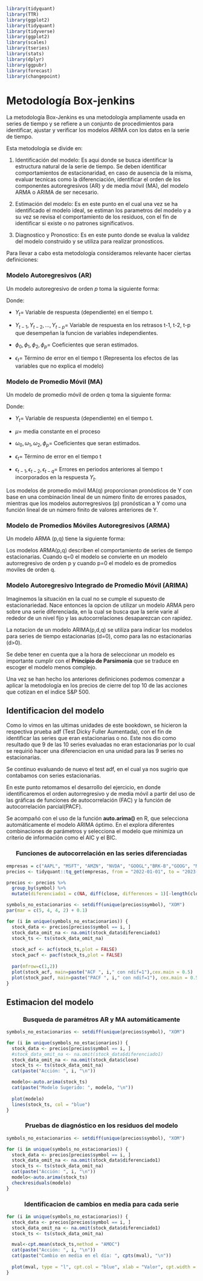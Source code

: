 ```r
library(tidyquant)
library(TTR)
library(ggplot2)
library(tidyquant)
library(tidyverse)
library(ggplot2)
library(scales)
library(tseries)
library(stats)
library(dplyr)
library(ggpubr)
library(forecast)
library(changepoint)
```


# Metodología Box-jenkins


La metodología Box-Jenkins es una metodología ampliamente usada en series de tiempo y se refiere a un conjunto de procedimientos  para identificar, ajustar y verificar los modelos ARIMA con los  datos en la serie de tiempo. 

Esta metodología se divide en:

1. Identificación del modelo: Es aqui donde se busca identificar la estructura natural de la serie de tiempo. Se deben identificar comportamientos de estacionaridad, en caso de ausencia de la misma, evaluar tecnicas como la diferenciación, identificar el orden de los componentes autoregresivos (AR) y de media móvil (MA), del modelo ARMA o ARIMA de ser necesario.

2. Estimación del modelo: Es en este punto en el cual una vez se ha identificado el modelo ideal, se estiman los parametros del modelo y a su vez se revisa el comportamiento de los residuos, con el fin de identificar si existe o no patrones significativos.

3. Diagnostico y Pronostico: Es en este punto donde se evalua la validez del modelo construido y se utiliza para realizar pronosticos.


Para llevar a cabo esta metodología consideramos relevante hacer ciertas definiciones:

<h3> Modelo Autoregresivos (AR) </h3>

Un modelo autoregresivo de orden *p* toma la siguiente forma:

\begin{align*}
{Y}_{t} = \phi_{0}+\phi_{1}{Y}_{t-1}+\phi_{2}{Y}_{t-2}+...+ \phi_{p}{Y}_{t-p} + \epsilon_{t}
\end{align*}

Donde:

* ${Y}_{t}$= Variable de respuesta (dependiente) en el tiempo t.

* ${Y}_{t-1},{Y}_{t-2},...,{Y}_{t-p}$= Variable de respuesta en los retrasos t-1, t-2, t-p que desempeñan la funcion de variables independientes.

* $\phi_{0}, \phi_{1}, \phi_{2},\phi_{p}$= Coeficientes que seran estimados.

* $\epsilon_{t}$= Término de error en el tiempo t (Representa los efectos de las variables que no explica el modelo)

<h3> Modelo de Promedio Móvil (MA) </h3>

Un modelo de promedio móvil de orden *q* toma la siguiente forma:

\begin{align*}
{Y}_{t} = \mu - \omega_{1}\epsilon_{t-1}-\omega_{2}\epsilon_{t-2} - \omega_{q}\epsilon_{t-q} + \epsilon_{t}
\end{align*}

Donde:

* ${Y}_{t}$= Variable de respuesta (dependiente) en el tiempo t.

* $\mu$= media constante en el proceso

* $\omega_{0}, \omega_{1}, \omega_{2},\phi_{p}$= Coeficientes que seran estimados.

* $\epsilon_{t}$= Término de error en el tiempo t 

* $\epsilon_{t-1}, \epsilon_{t-2}, \epsilon_{t-q}$= Errores en periodos anteriores al tiempo t incorporados en la respuesta $Y_t$.


Los modelos de promedio móvil MA(q) proporcionan pronósticos de Y con base en una combinación lineal de un número finito de errores pasados, mientras que los modelos autorregresivos (p) pronóstican a Y como una función lineal de un número finito de valores anteriores de Y.


<h3> Modelo de Promedios Móviles Autoregresivos (ARMA) </h3>

Un modelo ARMA (p,q) tiene la siguiente forma:

\begin{align*}
{Y}_{t} = \phi_{0}+\phi_{1}{Y}_{t-1}+\phi_{2}{Y}_{t-2}+...+ \phi_{p}{Y}_{t-p} + \epsilon_{t} - \omega_{1}\epsilon_{t-1}-\omega_{2}\epsilon_{t-2} - \omega_{q}\epsilon_{t-q}
\end{align*}

Los modelos ARMA(p,q) describen el comportamiento de series de tiempo estacionarias. Cuando q=0 el modelo se convierte en un modelo autorregresivo de orden p y cuando p=0 el modelo es de promedios moviles de orden q.


<h3> Modelo Autoregresivo Integrado de Promedio Móvil (ARIMA) </h3>

Imaginemos la situación en la cual no se cumple el supuesto de estacionariedad. Nace entonces la opcion de utilizar un modelo ARMA pero sobre una serie diferenciada, en la cual se busca que la serie varie al rededor de un nivel fijo y las autocorrelaciones desaparezcan con rapidez.

La notacion de un modelo ARIMA(p,d,q) se utiliza para indicar los modelos para series de tiempo estacionarias (d=0), como para las no estacionarias (d>0).


Se debe tener en cuenta que a la hora de seleccionar un modelo es importante cumplir con el **Principio de Parsimonia** que se traduce en escoger el modelo menos complejo. 


Una vez se han hecho los anteriores definiciones podemos comenzar a aplicar la metodología en los precios de cierre del top 10 de las acciones que cotizan en el indice S&P 500.


## Identificacion del modelo

Como lo vimos en las ultimas unidades de este bookdown, se hicieron la respectiva prueba adf (Test Dicky Fuller Aumentada), con el fin de identificar las series que eran estacionarias o no. Este nos dio como resultado que 9 de las 10 series evaluadas no eran estacionarias por lo cual se requirió hacer una diferenciacion en una unidad para las 9 series no estacionarias.

Se continuo evaluando de nuevo el test adf, en el cual ya nos sugirio que contabamos con series estacionarias.

En este punto retomamos el desarrollo del ejercicio, en donde identificaremos el orden autorregresivo y de media móvil a partir del uso de las gráficas de funciones de autocorrelación (FAC) y la función de autocorrelación parcial(PACF).

Se acompañó con el uso de la función **auto.arima()** en R, que selecciona automáticamente el modelo ARIMA óptimo. En el explora diferentes combinaciones de parámetros y selecciona el modelo que minimiza un criterio de información como el AIC y el BIC. 

<h3><center> Funciones de autocorrelación en las series diferenciadas </center></h3>

```r
empresas = c("AAPL", "MSFT", "AMZN", "NVDA", "GOOGL","BRK-B","GOOG", "META","UNH","XOM")
precios <- tidyquant::tq_get(empresas, from = "2022-01-01", to = "2023-04-30", get = "stock.prices")
```

```r

precios <- precios %>% 
  group_by(symbol) %>% 
  mutate(diferenciado1 = c(NA, diff(close, differences = 1)[-length(close)]))
```

```r
symbols_no_estacionarios <- setdiff(unique(precios$symbol), "XOM")
par(mar = c(5, 4, 4, 2) + 0.1)

for (i in unique(symbols_no_estacionarios)) {
  stock_data <- precios[precios$symbol == i, ]
  stock_data_omit_na <- na.omit(stock_data$diferenciado1)
  stock_ts <- ts(stock_data_omit_na)
  
  stock_acf <- acf(stock_ts,plot = FALSE)
  stock_pacf <- pacf(stock_ts,plot = FALSE)
  
  par(mfrow=c(1,2))
  plot(stock_acf, main=paste("ACF ", i," con ndif=1"),cex.main = 0.5)
  plot(stock_pacf, main=paste("PACF ", i," con ndif=1"), cex.main = 0.5)
}
```


## Estimacion del modelo



<h3><center> Busqueda de paramétros AR y MA automáticamente </center></h3>

```r
symbols_no_estacionarios <- setdiff(unique(precios$symbol), "XOM")

for (i in unique(symbols_no_estacionarios)) {
  stock_data <- precios[precios$symbol == i, ]
  #stock_data_omit_na <- na.omit(stock_data$diferenciado1)
  stock_data_omit_na <- na.omit(stock_data$close)
  stock_ts <- ts(stock_data_omit_na)
  cat(paste("Acción: ", i, "\n"))

  modelo<-auto.arima(stock_ts)
  cat(paste("Modelo Sugerido: ", modelo, "\n"))
  
  plot(modelo)
  lines(stock_ts, col = "blue")
}
```



<h3><center> Pruebas de diagnóstico en los residuos del modelo </center></h3>

```r
symbols_no_estacionarios <- setdiff(unique(precios$symbol), "XOM")

for (i in unique(symbols_no_estacionarios)) {
  stock_data <- precios[precios$symbol == i, ]
  stock_data_omit_na <- na.omit(stock_data$diferenciado1)
  stock_ts <- ts(stock_data_omit_na)
  cat(paste("Acción: ", i, "\n"))
  modelo<-auto.arima(stock_ts)
  checkresiduals(modelo)
}
```


<h3><center> Identificacion de cambios en media para cada serie </center></h3>

```r
for (i in unique(symbols_no_estacionarios)) {
  stock_data <- precios[precios$symbol == i, ]
  stock_data_omit_na <- na.omit(stock_data$diferenciado1)
  stock_ts <- ts(stock_data_omit_na)

  mval<-cpt.mean(stock_ts,method = "AMOC") 
  cat(paste("Acción: ", i, "\n"))
  cat(paste("Cambio en media en el día: ", cpts(mval), "\n"))
  
  plot(mval, type = "l", cpt.col = "blue", xlab = "Valor", cpt.width = 4, main = "default penalty")
}
```
